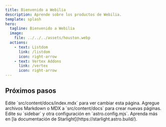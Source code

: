 ```yaml
---
title: Bienvenido a Webilia
description: Aprende sobre los productos de Webilia.
template: splash
hero:
  tagline: Bienvenido a Webilia
  image:
    file: ../../../assets/houston.webp
  actions:
    - text: Listdom
      link: /listdom
      icon: right-arrow
    - text: Vertex Addons
      link: /vertex
      icon: right-arrow
---
```



## Próximos pasos

<CardGrid stagger>
        <Card title="Actualizar contenido" icon="pencil">
                Edite `src/content/docs/index.mdx` para ver cambiar esta página.
        </Card>
        <Card title="Agregar nuevo contenido" icon="add-document">
                Agregue archivos Markdown o MDX a `src/content/docs` para crear nuevas páginas.
        </Card>
        <Card title="Configurar su sitio" icon="setting">
                Edite su `sidebar` y otra configuración en `astro.config.mjs`.
        </Card>
        <Card title="Leer la documentación" icon="open-book">
                Aprenda más en [la documentación de Starlight](https://starlight.astro.build/).
        </Card>
</CardGrid>
